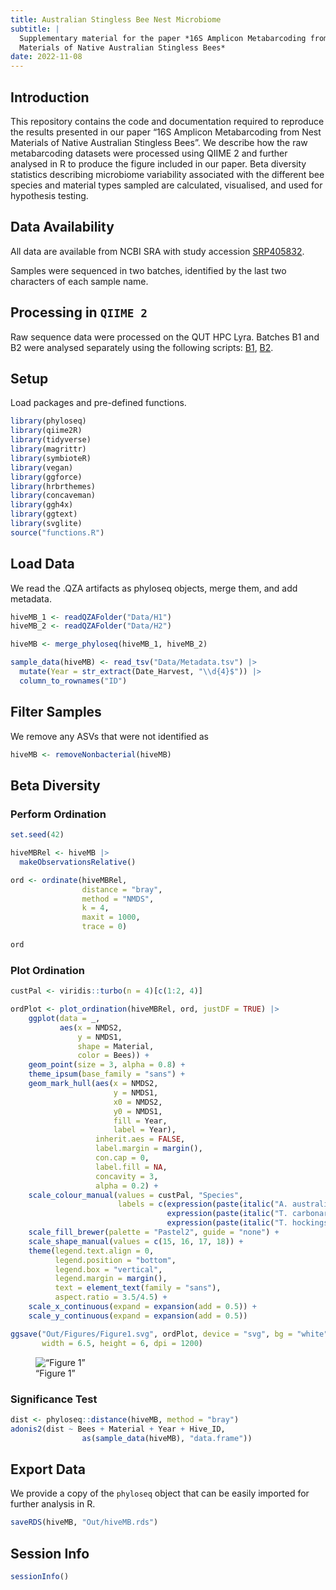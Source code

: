 ```yaml
---
title: Australian Stingless Bee Nest Microbiome
subtitle: |
  Supplementary material for the paper *16S Amplicon Metabarcoding from Nest 
  Materials of Native Australian Stingless Bees*
date: 2022-11-08
---
```


## Introduction

This repository contains the code and documentation required to reproduce the 
results presented in our paper "16S Amplicon Metabarcoding from Nest Materials 
of Native Australian Stingless Bees". We describe how the raw metabarcoding 
datasets were processed using QIIME 2 and further analysed in R to produce the 
figure included in our paper. Beta diversity statistics describing microbiome 
variability associated with the different bee species and material types sampled 
are calculated, visualised, and used for hypothesis testing.

## Data Availability

All data are available from NCBI SRA with study accession 
[SRP405832](https://trace.ncbi.nlm.nih.gov/Traces/?view=study&acc=SRP405832).

Samples were sequenced in two batches, identified by the last two characters of 
each sample name.

## Processing in `QIIME 2`

Raw sequence data were processed on the QUT HPC Lyra. Batches B1 and B2 were 
analysed separately using the following scripts: 
[B1](Data/HPC_Scripts/MRA_QIIME_Script.sh), 
[B2](Data/HPC_Scripts/MRA_QIIME_Script.sh).

## Setup

Load packages and pre-defined functions.

```r
library(phyloseq)
library(qiime2R)
library(tidyverse)
library(magrittr)
library(symbioteR)
library(vegan)
library(ggforce)
library(hrbrthemes)
library(concaveman)
library(ggh4x)
library(ggtext)
library(svglite)
source("functions.R")
```

## Load Data

We read the .QZA artifacts as phyloseq objects, merge them, and add metadata.

```r
hiveMB_1 <- readQZAFolder("Data/H1")
hiveMB_2 <- readQZAFolder("Data/H2")

hiveMB <- merge_phyloseq(hiveMB_1, hiveMB_2)

sample_data(hiveMB) <- read_tsv("Data/Metadata.tsv") |>
  mutate(Year = str_extract(Date_Harvest, "\\d{4}$")) |> 
  column_to_rownames("ID")
```

## Filter Samples

We remove any ASVs that were not identified as 

```r
hiveMB <- removeNonbacterial(hiveMB)
```

## Beta Diversity

### Perform Ordination

```r
set.seed(42)

hiveMBRel <- hiveMB |> 
  makeObservationsRelative()

ord <- ordinate(hiveMBRel, 
                distance = "bray", 
                method = "NMDS", 
                k = 4, 
                maxit = 1000,
                trace = 0)

ord
```

### Plot Ordination

```r
custPal <- viridis::turbo(n = 4)[c(1:2, 4)]

ordPlot <- plot_ordination(hiveMBRel, ord, justDF = TRUE) |> 
    ggplot(data = _, 
           aes(x = NMDS2,
               y = NMDS1,
               shape = Material, 
               color = Bees)) +
    geom_point(size = 3, alpha = 0.8) +
    theme_ipsum(base_family = "sans") +
    geom_mark_hull(aes(x = NMDS2, 
                       y = NMDS1,
                       x0 = NMDS2,
                       y0 = NMDS1,
                       fill = Year, 
                       label = Year),
                   inherit.aes = FALSE,
                   label.margin = margin(),
                   con.cap = 0,
                   label.fill = NA,
                   concavity = 3,
                   alpha = 0.2) +
    scale_colour_manual(values = custPal, "Species",
                        labels = c(expression(paste(italic("A. australis"))),
                                   expression(paste(italic("T. carbonaria"))),
                                   expression(paste(italic("T. hockingsi"))))) +
    scale_fill_brewer(palette = "Pastel2", guide = "none") +
    scale_shape_manual(values = c(15, 16, 17, 18)) +
    theme(legend.text.align = 0,
          legend.position = "bottom",
          legend.box = "vertical",
          legend.margin = margin(),
          text = element_text(family = "sans"),
          aspect.ratio = 3.5/4.5) +
    scale_x_continuous(expand = expansion(add = 0.5)) +
    scale_y_continuous(expand = expansion(add = 0.5))

ggsave("Out/Figures/Figure1.svg", ordPlot, device = "svg", bg = "white", 
       width = 6.5, height = 6, dpi = 1200)
```

!["Figure 1"](Out/Figures/Figure1.png)

### Significance Test

```r
dist <- phyloseq::distance(hiveMB, method = "bray")
adonis2(dist ~ Bees + Material + Year + Hive_ID, 
                as(sample_data(hiveMB), "data.frame"))
```

## Export Data

We provide a copy of the `phyloseq` object that can be easily imported for 
further analysis in R.

```r
saveRDS(hiveMB, "Out/hiveMB.rds")
```

## Session Info

```r
sessionInfo()
```
